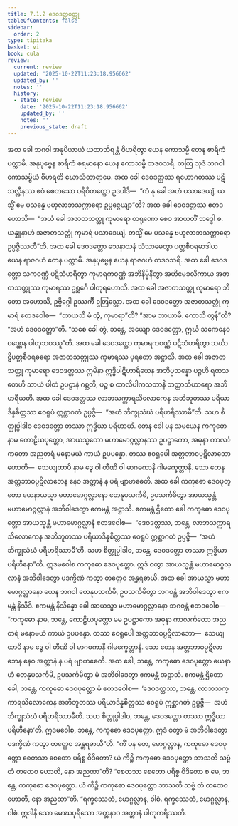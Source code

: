 ```yaml
---
title: 7.1.2 ဒေဝဒတ္တဝတ္ထု
tableOfContents: false
sidebar:
  order: 2
type: tipitaka
basket: vi
book: cula
review:
  current: review
  updated: '2025-10-22T11:23:18.956662'
  updated_by: ''
  notes: ''
  history:
  - state: review
    date: '2025-10-22T11:23:18.956662'
    updated_by: ''
    notes: ''
    previous_state: draft
---
```



<ReviewStatus review={frontmatter.review} showDetails={true} />

<HypothesisAnnotation frontmatter={frontmatter} />

<DynamicBreadcrumb />

<Division number="333" book="cula" e="ch" v="4" p="341">

<Paragraph number="1502" book="cula">
အထ ခေါ ဘဂဝါ အနုပိယာယံ ယထာဘိရန္တံ ဝိဟရိတွာ ယေန ကောသမ္ဗီ တေန စာရိကံ ပက္ကာမိ. အနုပုဗ္ဗေန စာရိကံ စရမာနော ယေန ကောသမ္ဗီ တဒဝသရိ. တတြ သုဒံ ဘဂဝါ ကောသမ္ဗိယံ ဝိဟရတိ ဃောသိတာရာမေ. အထ ခေါ ဒေဝဒတ္တဿ ရဟောဂတဿ ပဋိသလ္လီနဿ ဧဝံ စေတသော ပရိဝိတက္ကော ဥဒပါဒိ—  “ကံ နု ခေါ အဟံ ပသာဒေယျံ, ယသ္မိံ မေ ပသန္နေ ဗဟုလာဘသက္ကာရော ဥပ္ပဇ္ဇေယျာ”တိ? အထ ခေါ ဒေဝဒတ္တဿ ဧတဒဟောသိ—  “အယံ ခေါ အဇာတသတ္တု ကုမာရော တရုဏော စေဝ အာယတိံ ဘဒ္ဒေါ စ. ယန္နူနာဟံ အဇာတသတ္တုံ ကုမာရံ ပသာဒေယျံ. တသ္မိံ မေ ပသန္နေ ဗဟုလာဘသက္ကာရော ဥပ္ပဇ္ဇိဿတီ”တိ.
</Paragraph>

<Paragraph number="1503" book="cula">
အထ ခေါ ဒေဝဒတ္တော သေနာသနံ သံသာမေတွာ ပတ္တစီဝရမာဒါယ ယေန ရာဇဂဟံ တေန ပက္ကာမိ. အနုပုဗ္ဗေန ယေန ရာဇဂဟံ တဒဝသရိ. အထ ခေါ ဒေဝဒတ္တော သကဝဏ္ဏံ ပဋိသံဟရိတွာ ကုမာရကဝဏ္ဏံ အဘိနိမ္မိနိတွာ အဟိမေခလိကာယ အဇာတသတ္တုဿ ကုမာရဿ ဥစ္ဆင်္ဂေ ပါတုရဟောသိ. အထ ခေါ အဇာတသတ္တု ကုမာရော ဘီတော အဟောသိ, ဥဗ္ဗိဂ္ဂေါ ဥဿင်္ကီ ဥတြသ္တော. အထ ခေါ ဒေဝဒတ္တော အဇာတသတ္တုံ ကုမာရံ ဧတဒဝေါစ—  “ဘာယသိ မံ တွံ, ကုမာရာ”တိ? “အာမ ဘာယာမိ. ကောသိ တွန်”တိ? “အဟံ ဒေဝဒတ္တော”တိ. “သစေ ခေါ တွံ, ဘန္တေ, အယျော ဒေဝဒတ္တော, ဣင်္ဃ သကေနေဝ ဝဏ္ဏေန ပါတုဘဝဿူ”တိ. အထ ခေါ ဒေဝဒတ္တော ကုမာရကဝဏ္ဏံ ပဋိသံဟရိတွာ သင်္ဃာဋိပတ္တစီဝရဓရော အဇာတသတ္တုဿ ကုမာရဿ ပုရတော အဋ္ဌာသိ. အထ ခေါ အဇာတသတ္တု ကုမာရော ဒေဝဒတ္တဿ ဣမိနာ ဣဒ္ဓိပါဋိဟာရိယေန အဘိပ္ပသန္နော ပဉ္စဟိ ရထသတေဟိ သာယံ ပါတံ ဥပဋ္ဌာနံ ဂစ္ဆတိ, ပဉ္စ စ ထာလိပါကသတာနိ ဘတ္တာဘိဟာရော အဘိဟရီယတိ. အထ ခေါ ဒေဝဒတ္တဿ လာဘသက္ကာရသိလောကေန အဘိဘူတဿ ပရိယာဒိန္နစိတ္တဿ ဧဝရူပံ ဣစ္ဆာဂတံ ဥပ္ပဇ္ဇိ—  “အဟံ ဘိက္ခုသံဃံ ပရိဟရိဿာမီ”တိ. သဟ စိတ္တုပ္ပါဒါဝ ဒေဝဒတ္တော တဿာ ဣဒ္ဓိယာ ပရိဟာယိ.
</Paragraph>

<Paragraph number="1504" book="cula">
တေန ခေါ ပန သမယေန ကကုဓော နာမ ကောဠိယပုတ္တော, အာယသ္မတော မဟာမောဂ္ဂလ္လာနဿ ဥပဋ္ဌာကော, အဓုနာ ကာလင်္ကတော အညတရံ မနောမယံ ကာယံ ဥပပန္နော. တဿ ဧဝရူပေါ အတ္တဘာဝပ္ပဋိလာဘော ဟောတိ—  သေယျထာပိ နာမ ဒွေ ဝါ တီဏိ ဝါ မာဂဓကာနိ ဂါမက္ခေတ္တာနိ. သော တေန အတ္တဘာဝပ္ပဋိလာဘေန နေဝ အတ္တာနံ န ပရံ ဗျာဗာဓေတိ. အထ ခေါ ကကုဓော ဒေဝပုတ္တော ယေနာယသ္မာ မဟာမောဂ္ဂလ္လာနော တေနုပသင်္ကမိ, ဥပသင်္ကမိတွာ အာယသ္မန္တံ မဟာမောဂ္ဂလ္လာနံ အဘိဝါဒေတွာ ဧကမန္တံ အဋ္ဌာသိ. ဧကမန္တံ ဌိတော ခေါ ကကုဓော ဒေဝပုတ္တော အာယသ္မန္တံ မဟာမောဂ္ဂလ္လာနံ ဧတဒဝေါစ—  “ဒေဝဒတ္တဿ, ဘန္တေ, လာဘသက္ကာရသိလောကေန အဘိဘူတဿ ပရိယာဒိန္နစိတ္တဿ ဧဝရူပံ ဣစ္ဆာဂတံ ဥပ္ပဇ္ဇိ—  ‘အဟံ ဘိက္ခုသံဃံ ပရိဟရိဿာမီ’တိ. သဟ စိတ္တုပ္ပါဒါဝ, ဘန္တေ, ဒေဝဒတ္တော တဿာ ဣဒ္ဓိယာ ပရိဟီနော”တိ. ဣဒမဝေါစ ကကုဓော ဒေဝပုတ္တော. ဣဒံ ဝတွာ အာယသ္မန္တံ မဟာမောဂ္ဂလ္လာနံ အဘိဝါဒေတွာ ပဒက္ခိဏံ ကတွာ တတ္ထေဝ အန္တရဓာယိ.
</Paragraph>

<Paragraph number="1505" book="cula">
အထ ခေါ အာယသ္မာ မဟာမောဂ္ဂလ္လာနော ယေန ဘဂဝါ တေနုပသင်္ကမိ, ဥပသင်္ကမိတွာ ဘဂဝန္တံ အဘိဝါဒေတွာ ဧကမန္တံ နိသီဒိ. ဧကမန္တံ နိသိန္နော ခေါ အာယသ္မာ မဟာမောဂ္ဂလ္လာနော ဘဂဝန္တံ ဧတဒဝေါစ—  “ကကုဓော နာမ, ဘန္တေ, ကောဠိယပုတ္တော မမ ဥပဋ္ဌာကော အဓုနာ ကာလင်္ကတော အညတရံ မနောမယံ ကာယံ ဥပပန္နော. တဿ ဧဝရူပေါ အတ္တဘာဝပ္ပဋိလာဘော—  သေယျထာပိ နာမ ဒွေ ဝါ တီဏိ ဝါ မာဂဓကာနိ ဂါမက္ခေတ္တာနိ. သော တေန အတ္တဘာဝပ္ပဋိလာဘေန နေဝ အတ္တာနံ န ပရံ ဗျာဗာဓေတိ. အထ ခေါ, ဘန္တေ, ကကုဓော ဒေဝပုတ္တော ယေနာဟံ တေနုပသင်္ကမိ, ဥပသင်္ကမိတွာ မံ အဘိဝါဒေတွာ ဧကမန္တံ အဋ္ဌာသိ. ဧကမန္တံ ဌိတော ခေါ, ဘန္တေ, ကကုဓော ဒေဝပုတ္တော မံ ဧတဒဝေါစ—  ‘ဒေဝဒတ္တဿ, ဘန္တေ, လာဘသက္ကာရသိလောကေန အဘိဘူတဿ ပရိယာဒိန္နစိတ္တဿ ဧဝရူပံ ဣစ္ဆာဂတံ ဥပ္ပဇ္ဇိ—  အဟံ ဘိက္ခုသံဃံ ပရိဟရိဿာမီတိ. သဟ စိတ္တုပ္ပါဒါဝ, ဘန္တေ, ဒေဝဒတ္တော တဿာ ဣဒ္ဓိယာ ပရိဟီနော’တိ. ဣဒမဝေါစ, ဘန္တေ, ကကုဓော ဒေဝပုတ္တော. ဣဒံ ဝတွာ မံ အဘိဝါဒေတွာ ပဒက္ခိဏံ ကတွာ တတ္ထေဝ အန္တရဓာယီ”တိ.
</Paragraph>

<Paragraph number="1506" book="cula">
“ကိံ ပန တေ, မောဂ္ဂလ္လာန, ကကုဓော ဒေဝပုတ္တော စေတသာ စေတော ပရိစ္စ ဝိဒိတော? ယံ ကိဉ္စိ ကကုဓော ဒေဝပုတ္တော ဘာသတိ သဗ္ဗံ တံ တထေဝ ဟောတိ, နော အညထာ”တိ? “စေတသာ စေတော ပရိစ္စ ဝိဒိတော စ မေ, ဘန္တေ, ကကုဓော ဒေဝပုတ္တော. ယံ ကိဉ္စိ ကကုဓော ဒေဝပုတ္တော ဘာသတိ သဗ္ဗံ တံ တထေဝ ဟောတိ, နော အညထာ”တိ. “ရက္ခဿေတံ, မောဂ္ဂလ္လာန, ဝါစံ. ရက္ခဿေတံ, မောဂ္ဂလ္လာန, ဝါစံ. ဣဒါနိ သော မောဃပုရိသော အတ္တနာဝ အတ္တာနံ ပါတုကရိဿတိ.
</Paragraph>
</Division>